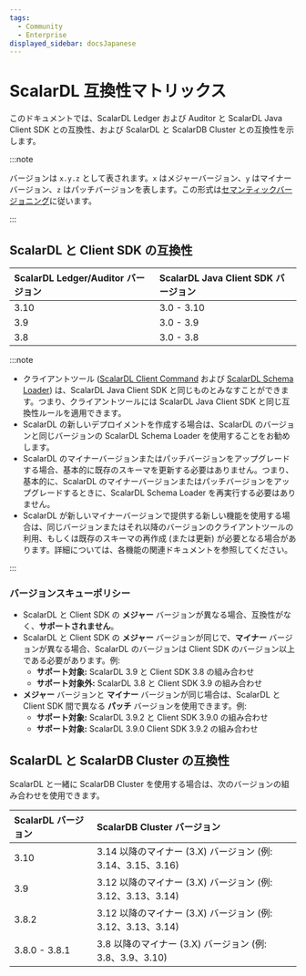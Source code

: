 ```yaml
---
tags:
  - Community
  - Enterprise
displayed_sidebar: docsJapanese
---
```


# ScalarDL 互換性マトリックス


<TranslationBanner />

このドキュメントでは、ScalarDL Ledger および Auditor と ScalarDL Java Client SDK との互換性、および ScalarDL と ScalarDB Cluster との互換性を示します。

:::note

バージョンは `x.y.z` として表されます。`x` はメジャーバージョン、`y` はマイナーバージョン、`z` はパッチバージョンを表します。この形式は[セマンティックバージョニング](https://semver.org/)に従います。

:::

## ScalarDL と Client SDK の互換性

| ScalarDL Ledger/Auditor バージョン | ScalarDL Java Client SDK バージョン |
|:------------------------------|:-------------------------------|
| 3.10                          | 3.0 - 3.10                     |
| 3.9                           | 3.0 - 3.9                      |
| 3.8                           | 3.0 - 3.8                      |

:::note

- クライアントツール ([ScalarDL Client Command](./scalardl-command-reference.mdx) および [ScalarDL Schema Loader](./schema-loader.mdx)) は、ScalarDL Java Client SDK と同じものとみなすことができます。つまり、クライアントツールには ScalarDL Java Client SDK と同じ互換性ルールを適用できます。
- ScalarDL の新しいデプロイメントを作成する場合は、ScalarDL のバージョンと同じバージョンの ScalarDL Schema Loader を使用することをお勧めします。
- ScalarDL のマイナーバージョンまたはパッチバージョンをアップグレードする場合、基本的に既存のスキーマを更新する必要はありません。つまり、基本的に、ScalarDL のマイナーバージョンまたはパッチバージョンをアップグレードするときに、ScalarDL Schema Loader を再実行する必要はありません。
- ScalarDL が新しいマイナーバージョンで提供する新しい機能を使用する場合は、同じバージョンまたはそれ以降のバージョンのクライアントツールの利用、もしくは既存のスキーマの再作成 (または更新) が必要となる場合があります。詳細については、各機能の関連ドキュメントを参照してください。

:::

### バージョンスキューポリシー

- ScalarDL と Client SDK の **メジャー** バージョンが異なる場合、互換性がなく、**サポートされません**。
- ScalarDL と Client SDK の **メジャー** バージョンが同じで、**マイナー** バージョンが異なる場合、ScalarDL のバージョンは Client SDK のバージョン以上である必要があります。例:
  - **サポート対象:** ScalarDL 3.9 と Client SDK 3.8 の組み合わせ
  - **サポート対象外:** ScalarDL 3.8 と Client SDK 3.9 の組み合わせ
- **メジャー** バージョンと **マイナー** バージョンが同じ場合は、ScalarDL と Client SDK 間で異なる **パッチ** バージョンを使用できます。例:
  - **サポート対象:** ScalarDL 3.9.2 と Client SDK 3.9.0 の組み合わせ
  - **サポート対象:** ScalarDL 3.9.0 Client SDK 3.9.2 の組み合わせ

## ScalarDL と ScalarDB Cluster の互換性

ScalarDL と一緒に ScalarDB Cluster を使用する場合は、次のバージョンの組み合わせを使用できます。

| ScalarDL バージョン | ScalarDB Cluster バージョン                       |
|:---------------|:---------------------------------------------|
| 3.10           | 3.14 以降のマイナー (3.X) バージョン (例: 3.14、3.15、3.16) |
| 3.9            | 3.12 以降のマイナー (3.X) バージョン (例: 3.12、3.13、3.14) |
| 3.8.2          | 3.12 以降のマイナー (3.X) バージョン (例: 3.12、3.13、3.14) |
| 3.8.0 - 3.8.1  | 3.8 以降のマイナー (3.X) バージョン (例: 3.8、3.9、3.10)    |
